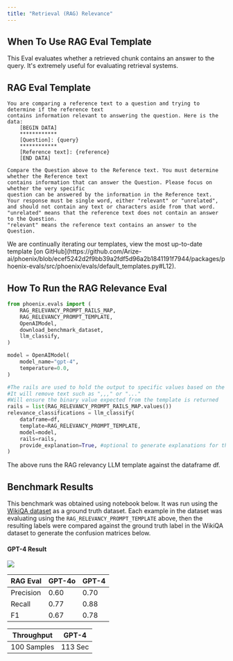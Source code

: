 ```yaml
---
title: "Retrieval (RAG) Relevance"
---
```


## When To Use RAG Eval Template

This Eval evaluates whether a retrieved chunk contains an answer to the query. It's extremely useful for evaluating retrieval systems.

## RAG Eval Template

```
You are comparing a reference text to a question and trying to determine if the reference text
contains information relevant to answering the question. Here is the data:
    [BEGIN DATA]
    ************
    [Question]: {query}
    ************
    [Reference text]: {reference}
    [END DATA]

Compare the Question above to the Reference text. You must determine whether the Reference text
contains information that can answer the Question. Please focus on whether the very specific
question can be answered by the information in the Reference text.
Your response must be single word, either "relevant" or "unrelated",
and should not contain any text or characters aside from that word.
"unrelated" means that the reference text does not contain an answer to the Question.
"relevant" means the reference text contains an answer to the Question.
```

<Info>
We are continually iterating our templates, view the most up-to-date template [on GitHub](https://github.com/Arize-ai/phoenix/blob/ecef5242d2f9bb39a2fdf5d96a2b1841191f7944/packages/phoenix-evals/src/phoenix/evals/default_templates.py#L12).

</Info>

## How To Run the RAG Relevance Eval

```python
from phoenix.evals import (
    RAG_RELEVANCY_PROMPT_RAILS_MAP,
    RAG_RELEVANCY_PROMPT_TEMPLATE,
    OpenAIModel,
    download_benchmark_dataset,
    llm_classify,
)

model = OpenAIModel(
    model_name="gpt-4",
    temperature=0.0,
)

#The rails are used to hold the output to specific values based on the template
#It will remove text such as ",,," or "..."
#Will ensure the binary value expected from the template is returned
rails = list(RAG_RELEVANCY_PROMPT_RAILS_MAP.values())
relevance_classifications = llm_classify(
    dataframe=df,
    template=RAG_RELEVANCY_PROMPT_TEMPLATE,
    model=model,
    rails=rails,
    provide_explanation=True, #optional to generate explanations for the value produced by the eval LLM
)
```

The above runs the RAG relevancy LLM template against the dataframe df.

## Benchmark Results

This benchmark was obtained using notebook below. It was run using the [WikiQA dataset](https://storage.googleapis.com/arize-phoenix-assets/evals/binary-relevance-classification/wiki_qa-train.jsonl.zip) as a ground truth dataset. Each example in the dataset was evaluating using the `RAG_RELEVANCY_PROMPT_TEMPLATE` above, then the resulting labels were compared against the ground truth label in the WikiQA dataset to generate the confusion matrices below.

<Frame caption="Try it out!">
    <Card title="Google Colaboratory" icon="https://storage.googleapis.com/arize-phoenix-assets/assets/images/phoenix-docs-images/gc.ico" horizontal href="https://colab.research.google.com/github/Arize-ai/phoenix/blob/main/tutorials/evals/evaluate_relevance_classifications.ipynb"/>
</Frame>

#### GPT-4 Result

<Frame caption="Scikit GPT-4">
  <img src="https://storage.googleapis.com/arize-phoenix-assets/assets/images/phoenix-docs-images/5781cd85-image.jpeg" />
</Frame>

| RAG Eval  | GPT-4o | GPT-4 |
| --------- | ------ | ----- |
| Precision | 0.60   | 0.70  |
| Recall    | 0.77   | 0.88  |
| F1        | 0.67   | 0.78  |

| Throughput  | GPT-4   |
| ----------- | ------- |
| 100 Samples | 113 Sec |


